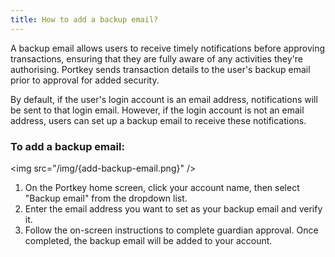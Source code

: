 ```yaml
---
title: How to add a backup email?
---
```


A backup email allows users to receive timely notifications before approving transactions, ensuring that they are fully aware of any activities they're authorising. Portkey sends transaction details to the user's backup email prior to approval for added security.

By default, if the user's login account is an email address, notifications will be sent to that login email. However, if the login account is not an email address, users can set up a backup email to receive these notifications.

### To add a backup email:

\<img src="/img/{add-backup-email.png}" />

1. On the Portkey home screen, click your account name, then select "Backup email" from the dropdown list.
2. Enter the email address you want to set as your backup email and verify it.
3. Follow the on-screen instructions to complete guardian approval. Once completed, the backup email will be added to your account.
